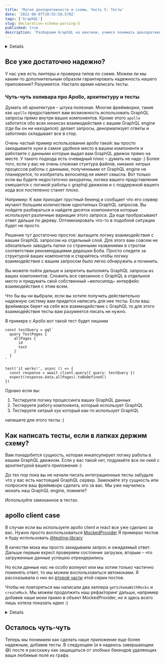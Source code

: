 ```yaml
---
title: 'Магия декларативности и схемы. Часть 5: Тесты'
date: '2022-08-07T10:55:58.570Z'
tags: ['GraphQL']
slug: declarative-schema-parsing-5
published: true
description: 'Разбираем GraphQL на винтики, учимся понимать декларативный Query Language'
---
```



<Details title="Напоминалка про пример">
  Вы уже добралить до четвертого поста и наверняка помните, что мы пишем wiki
  для любителей функционального программирования. Каждая страничка посвящена алгебраическому типу.

У нас уже есть готовый запрос

<CodeSnippet code={validQuery} lang="graphql" />

И схема

  <CodeSnippet code={schema} lang="graphql" />
</Details>

## Все уже достаточно надежно?

У нас уже есть линтеры и проверка типов по схеме. Можем ли мы каким-то дополнительным образом гарантировать надежность нашего приложения?
Разумеется. Настало время написать тесты.

### Чуть-чуть холивара про Apollo, архитектуру и тесты

Думать об архитектуре – штука полезная. Многие фреймворки, такие как `apollo` предоставляют вам возможность
использовать GraphQL запросы прямо внутри ваших компонентов. Кроме этого `apollo` заботится обо всех нюансах взаимодействия с вашим GraphQL engine (где бы он ни находился): делает запросы, денормализует ответы и заботливо складывает все в стор.

Очень частый пример использования apollo такой: вы просто закидываете хуки в самое удобное место в вашем компоненте и работаете с данными которые выдал вам GraphQL движок прямо на месте.
У такого подхода есть очевидный плюс – думать не надо :) Более того, если у вас не очень сложная стуктура файлов, никаких хитрых процессов работы с данными, полученными от GraphQL engine не планируется, то изобретать велосипед не имеет смысла.
Вот только если вы будете недостаточно аккуратны, логика вашего представления смешается с логикой работы с graphql движком и с поддержкой вашего кода все постепенно станет плохо.

Например:
К вам приходит грустный бекенд и сообщает что его сервер мучают большим количеством однотипных GraphQL запросов.
Вы пойдете разбираться и найдете десяток компонентов которые используют различные вариации этого запроса. Да еще пробрасывают ответ дальше по дереву.
Оптимизировать что-то в подобной ситуации будет не просто.

Решение тут достаточно простое: вытащите логику взаимодействия с вашим GraphQL запросом на отдельный слой.
Для этого вам совсем не обязательно заводить папки со странными названиями в строгом соответствии рекомендациями дядюшки Боба.
Просто следите за структурой ваших компонетов и старайтесь чтобы логику взаимодействия с вашим запросом было легко обнаружить и починить.

Вы можете пойти дальше и запретить выполнять GraphQL запросы из ваших компонентов. Сложить все связанное с GraphQL в отдельное место и придумать свой собственный ~велосипед~ интерфейс взаимодействия с этим всем.

Что бы вы ни выбрали, если вы хотите получить действительно надежную систему вам придется написать для нее тесты.
Если ваш фреймворк берет на себя все взаимодействие с GraphQL то для этого взаимодействия тесты вам разумеется писать не нужно.

В примере с Apollo вот такой тест будет лишним

```tsx
const testQuery = gql`
  query TestPages {
    allPages {
      id
      text
    }
  }
`

test('it works!', async () => {
  const response = await client.query({ query: testQuery })
  expect(response.data.allPages).toBeDefined()
})
```

Однако если вы:

1. Тестируете логику процессинга ваших GraphQL данных
2. Тестируете работу компонента, который использует GraphQL
3. Тестируете хитрый хук который как-то использует GraphQL

напишите для этого тесты :)

## Как написать тесты, если в лапках держим схему?

Вам понадобится сущность, которая инкапсулирует логику работы в вашим GraphQL движком. Если у вас такой нет, подумайте все ли окей с архитектурой вашего приложения :)

До тех пор пока вы не начали писать интеграционные тесты забудьте что у вас есть настоящий GraphQL сервер.
Замокайте эту сущность или попросите ваш фреймворк сделать это за вас. Мы уже научились мокать наш GraphQL engine, помните?

Используйте замоканное в тестах.

## apollo client case

В случае если вы используете apollo client и react все уже сделано за вас. Нужно просто воспользоваться [MockedProvider](https://www.apollographql.com/docs/react/development-testing/testing/)
Я примерах тестов я буду использовать [@testing-library](https://testing-library.com/)

<CodeSnippet code={MaybePageTestCodeV1} lang="tsx" />

В качестве мока мы просто закидываем запрос и ожидаемый ответ. Дальше первым expect проверяем состояние загрузки, вторым – что загруженные данные успешно отрендерились

Но если данные нас не особо волнуют или мы хотим только частично поменять ответ, то мы можем воспользоваться автомоками. Я рассказывала о них во [второй части](/graphql/declarative-schema-parsing-5) этой серии постов.

<CodeSnippet code={MaybePageTestCodeV2} lang="tsx" />

Чтобы не повторяться мы написали два хелпера `getSchemaWithMocks` и `createMock`. Мы можем продолжить наш рефакторинг дальше, например добавив наши моки примо в объект MockedProvider,
но я здесь всего лишь хотела показать идею :)

<Details title="А как настроить Jest и testing library?">
  Ответ на этот вопрос лежит за скоупом этой статьи. В документации все
  подробненько расписано. Единственная трудность на которую я хочу обратить ваше
  внимание это то как заставить Jest понимать .graphql файлики. Вам понадобится
  специальный [трансформер](https://jestjs.io/docs/code-transformation). Тут
  возможны два сценария: 
  1. Если вы грузите grapqhl raw-loaderом, как я в этих
  постах, можете написать свой.

```js
// raw-transformer.js
module.exports = {
  process(sourceText) {
    return {
      code: `module.exports = ${JSON.stringify(sourceText)}`,
    }
  },
}
```

и добавить его в конфиг Jest:

```js
// jest.config.js
module.exports = {
  // ...
  transform: {
    '.(graphql|gql)$': '<rootDir>/raw-transformer.js',
  },
}
```

2. Вы используете `grapqhl-tag/loader`
   Тогда просто воспользуйтесь готовым транcформером [`jest-transform-graphql`](https://www.npmjs.com/package/jest-transform-graphql)

</Details>

## Осталось чуть-чуть

Теперь мы понимаем как сделать наше приложение еще более надежным, добавив тесты. В следующем (и я надеюсь завершающем 😅) посте я расскажу как защищаться от злобных бекендов удаляющих ваши любимые поля из графа.
